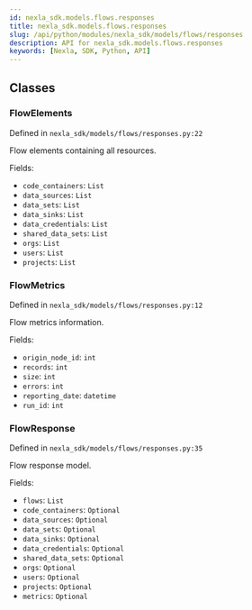 ```yaml
---
id: nexla_sdk.models.flows.responses
title: nexla_sdk.models.flows.responses
slug: /api/python/modules/nexla_sdk/models/flows/responses
description: API for nexla_sdk.models.flows.responses
keywords: [Nexla, SDK, Python, API]
---
```


## Classes

### FlowElements

Defined in `nexla_sdk/models/flows/responses.py:22`

Flow elements containing all resources.

Fields:

- `code_containers`: `List`
- `data_sources`: `List`
- `data_sets`: `List`
- `data_sinks`: `List`
- `data_credentials`: `List`
- `shared_data_sets`: `List`
- `orgs`: `List`
- `users`: `List`
- `projects`: `List`

### FlowMetrics

Defined in `nexla_sdk/models/flows/responses.py:12`

Flow metrics information.

Fields:

- `origin_node_id`: `int`
- `records`: `int`
- `size`: `int`
- `errors`: `int`
- `reporting_date`: `datetime`
- `run_id`: `int`

### FlowResponse

Defined in `nexla_sdk/models/flows/responses.py:35`

Flow response model.

Fields:

- `flows`: `List`
- `code_containers`: `Optional`
- `data_sources`: `Optional`
- `data_sets`: `Optional`
- `data_sinks`: `Optional`
- `data_credentials`: `Optional`
- `shared_data_sets`: `Optional`
- `orgs`: `Optional`
- `users`: `Optional`
- `projects`: `Optional`
- `metrics`: `Optional`

